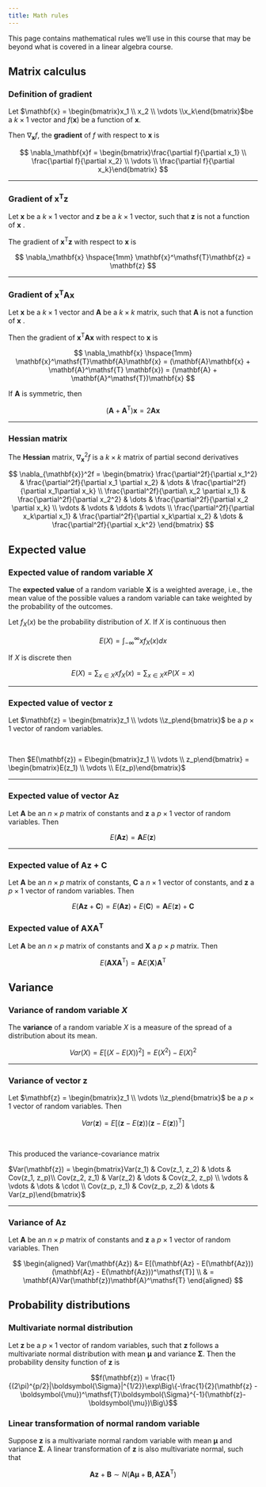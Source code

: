 ```yaml
---
title: Math rules
---
```


This page contains mathematical rules we'll use in this course that may be beyond what is covered in a linear algebra course.

## Matrix calculus

### Definition of gradient

Let $\mathbf{x} = \begin{bmatrix}x_1 \\ x_2 \\ \vdots \\x_k\end{bmatrix}$be a $k \times 1$ vector and $f(\mathbf{x})$ be a function of $\mathbf{x}$.

Then $\nabla_\mathbf{x}f$, the **gradient** of $f$ with respect to $\mathbf{x}$ is

$$
\nabla_\mathbf{x}f = \begin{bmatrix}\frac{\partial f}{\partial x_1} \\ \frac{\partial f}{\partial x_2} \\ \vdots \\ \frac{\partial f}{\partial x_k}\end{bmatrix}
$$

<hr>

### Gradient of $\mathbf{x}^\mathsf{T}\mathbf{z}$

Let $\mathbf{x}$ be a $k \times 1$ vector and $\mathbf{z}$ be a $k \times 1$ vector, such that $\mathbf{z}$ is not a function of $\mathbf{x}$ .

The gradient of $\mathbf{x}^\mathsf{T}\mathbf{z}$ with respect to $\mathbf{x}$ is

$$
\nabla_\mathbf{x} \hspace{1mm} \mathbf{x}^\mathsf{T}\mathbf{z} = \mathbf{z}
$$

<hr>

### Gradient of $\mathbf{x}^\mathsf{T}\mathbf{A}\mathbf{x}$

Let $\mathbf{x}$ be a $k \times 1$ vector and $\mathbf{A}$ be a $k \times k$ matrix, such that $\mathbf{A}$ is not a function of $\mathbf{x}$ .

Then the gradient of $\mathbf{x}^\mathsf{T}\mathbf{A}\mathbf{x}$ with respect to $\mathbf{x}$ is

$$
\nabla_\mathbf{x} \hspace{1mm} \mathbf{x}^\mathsf{T}\mathbf{A}\mathbf{x} = (\mathbf{A}\mathbf{x} + \mathbf{A}^\mathsf{T} \mathbf{x}) = (\mathbf{A} + \mathbf{A}^\mathsf{T})\mathbf{x}
$$

If $\mathbf{A}$ is symmetric, then

$$
(\mathbf{A} + \mathbf{A}^\mathsf{T})\mathbf{x} = 2\mathbf{A}\mathbf{x}
$$

<hr>

### Hessian matrix

The **Hessian** matrix, $\nabla_\mathbf{x}^2f$ is a $k \times k$ matrix of partial second derivatives

$$
\nabla_{\mathbf{x}}^2f = \begin{bmatrix} \frac{\partial^2f}{\partial x_1^2} & \frac{\partial^2f}{\partial x_1 \partial x_2} & \dots & \frac{\partial^2f}{\partial x_1\partial x_k} \\ 
\frac{\partial^2f}{\partial\ x_2 \partial x_1} & \frac{\partial^2f}{\partial x_2^2} & \dots & \frac{\partial^2f}{\partial x_2 \partial x_k} \\
\vdots & \vdots & \ddots & \vdots \\ 
\frac{\partial^2f}{\partial x_k\partial x_1} & \frac{\partial^2f}{\partial x_k\partial x_2} & \dots & \frac{\partial^2f}{\partial x_k^2} \end{bmatrix}
$$

## Expected value

### Expected value of random variable $X$

The **expected value** of a random variable $\mathbf{X}$ is a weighted average, i.e., the mean value of the possible values a random variable can take weighted by the probability of the outcomes.

Let $f_X(x)$ be the probability distribution of $X$. If $X$ is continuous then

$$
E(X) = \int_{-\infty}^{\infty}xf_X(x)dx
$$

If $X$ is discrete then

$$
E(X) = \sum_{x \in X}xf_X(x) = \sum_{x\in X}xP(X = x)
$$

<hr>

### Expected value of vector $\mathbf{z}$

Let $\mathbf{z} = \begin{bmatrix}z_1 \\ \vdots \\z_p\end{bmatrix}$ be a $p \times 1$ vector of random variables.

<br>

Then $E(\mathbf{z}) = E\begin{bmatrix}z_1 \\ \vdots \\ z_p\end{bmatrix} = \begin{bmatrix}E(z_1) \\ \vdots \\ E(z_p)\end{bmatrix}$

<hr>

### Expected value of vector $\mathbf{Az}$ {background-color="#ccddeb"}

Let $\mathbf{A}$ be an $n \times p$ matrix of constants and $\mathbf{z}$ a $p \times 1$ vector of random variables. Then

$$
E(\mathbf{Az}) = \mathbf{A}E(\mathbf{z})
$$

<hr>

### Expected value of $\mathbf{Az} + \mathbf{C}$

Let $\mathbf{A}$ be an $n \times p$ matrix of constants, $\mathbf{C}$ a $n \times 1$ vector of constants, and $\mathbf{z}$ a $p \times 1$ vector of random variables. Then

$$
E(\mathbf{Az} + \mathbf{C}) = E(\mathbf{Az}) + E(\mathbf{C}) = \mathbf{A}E(\mathbf{z}) + \mathbf{C}
$$

### Expected value of $\mathbf{AXA}\mathsf{^T}$

Let $\mathbf{A}$ be an $n\times p$ matrix of constants and $\mathbf{X}$ a $p \times p$ matrix. Then

$$
E(\mathbf{AXA}^\mathsf{T}) = \mathbf{A}E(\mathbf{X})\mathbf{A}^\mathsf{T}
$$

## Variance

### Variance of random variable $X$

The **variance** of a random variable $X$ is a measure of the spread of a distribution about its mean.

$$
Var(X) = E[(X - E(X))^2] = E(X^2) - E(X)^2
$$

<hr>

### Variance of vector $\mathbf{z}$

Let $\mathbf{z} = \begin{bmatrix}z_1 \\ \vdots \\z_p\end{bmatrix}$ be a $p \times 1$ vector of random variables. Then

$$
Var(\mathbf{z}) = E[(\mathbf{z} - E(\mathbf{z}))(\mathbf{z} - E(\mathbf{z}))^\mathsf{T}]
$$

<br>

This produced the variance-covariance matrix

$Var(\mathbf{z}) = \begin{bmatrix}Var(z_1) & Cov(z_1, z_2) & \dots & Cov(z_1, z_p)\\ Cov(z_2, z_1) & Var(z_2) & \dots & Cov(z_2, z_p) \\ \vdots & \vdots & \dots & \cdot \\ Cov(z_p, z_1) & Cov(z_p, z_2) & \dots & Var(z_p)\end{bmatrix}$

<hr>

### Variance of $\mathbf{Az}$ 

Let $\mathbf{A}$ be an $n \times p$ matrix of constants and $\mathbf{z}$ a $p \times 1$ vector of random variables. Then

$$
\begin{aligned}
Var(\mathbf{Az}) &= E[(\mathbf{Az} - E(\mathbf{Az}))(\mathbf{Az} - E(\mathbf{Az}))^\mathsf{T}] \\
& = \mathbf{A}Var(\mathbf{z})\mathbf{A}^\mathsf{T}
\end{aligned}
$$

## Probability distributions

### Multivariate normal distribution

Let $\mathbf{z}$ be a $p \times 1$ vector of random variables, such that $\mathbf{z}$ follows a multivariate normal distribution with mean $\boldsymbol{\mu}$ and variance $\boldsymbol{\Sigma}$. Then the probability density function of $\mathbf{z}$ is

$$f(\mathbf{z}) = \frac{1}{(2\pi)^{p/2}|\boldsymbol{\Sigma}|^{1/2}}\exp\Big\{-\frac{1}{2}(\mathbf{z} - \boldsymbol{\mu})^\mathsf{T}\boldsymbol{\Sigma}^{-1}(\mathbf{z}- \boldsymbol{\mu})\Big\}$$

<!-- Let $X$ be a random variable, such that $X \sim N(\mu, \sigma^2)$. Then the probability function is -->

<!-- $$ -->

<!-- P(X = x | \mu, \sigma^2) = \frac{1}{\sqrt{2\pi\sigma^2}}\exp\Big\{-{\frac{1}{2\sigma^2}(x - \mu)^2}\Big\} -->

<!-- $$ -->

### Linear transformation of normal random variable {background-color="#ccddeb"}

Suppose $\mathbf{z}$ is a multivariate normal random variable with mean $\boldsymbol{\mu}$ and variance $\boldsymbol{\Sigma}$. A linear transformation of $\mathbf{z}$ is also multivariate normal, such that

$$
\mathbf{A}\mathbf{z} + \mathbf{B} \sim N(\mathbf{A}\boldsymbol{\mu} + \mathbf{B}, \mathbf{A}\boldsymbol{\Sigma}\mathbf{A}^\mathsf{T})
$$
